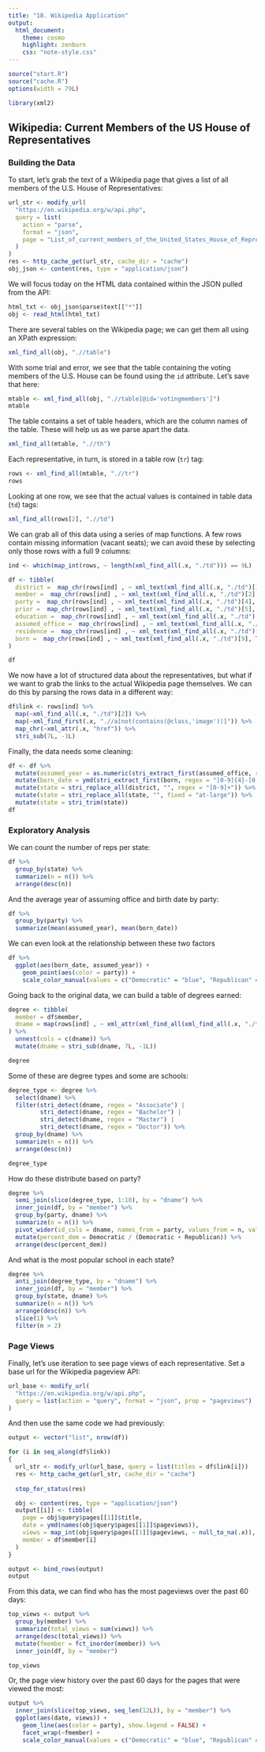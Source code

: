 ```yaml
---
title: "18. Wikipedia Application"
output:
  html_document:
    theme: cosmo
    highlight: zenburn
    css: "note-style.css"
---
```


```r
source("start.R")
source("cache.R")
options(width = 79L)

library(xml2)
```

## Wikipedia: Current Members of the US House of Representatives

### Building the Data

To start, let's grab the text of a Wikipedia page that gives a list of all
members of the U.S. House of Representatives:

```r
url_str <- modify_url(
  "https://en.wikipedia.org/w/api.php",
  query = list(
    action = "parse",
    format = "json",
    page = "List_of_current_members_of_the_United_States_House_of_Representatives"
  )
)
res <- http_cache_get(url_str, cache_dir = "cache")
obj_json <- content(res, type = "application/json")
```

We will focus today on the HTML data contained within the JSON pulled from the
API:

```r
html_txt <- obj_json$parse$text[["*"]]
obj <- read_html(html_txt)
```

There are several tables on the Wikipedia page; we can get them all using an
XPath expression:

```r
xml_find_all(obj, ".//table")
```

With some trial and error, we see that the table containing the voting members
of the U.S. House can be found using the `id` attribute. Let's save that here:

```r
mtable <- xml_find_all(obj, ".//table[@id='votingmembers']")
mtable
```

The table contains a set of table headers, which are the column names of the
table. These will help us as we parse apart the data.

```r
xml_find_all(mtable, ".//th")
```

Each representative, in turn, is stored in a table row (`tr`) tag:

```r
rows <- xml_find_all(mtable, ".//tr")
rows
```

Looking at one row, we see that the actual values is contained in table data
(`td`) tags:

```r
xml_find_all(rows[2], ".//td")
```

We can grab all of this data using a series of map functions. A few rows contain
missing information (vacant seats); we can avoid these by selecting only those
rows with a full 9 columns:

```r
ind <- which(map_int(rows, ~ length(xml_find_all(.x, "./td"))) == 9L)

df <- tibble(
  district =  map_chr(rows[ind] , ~ xml_text(xml_find_all(.x, "./td")[1], TRUE)),
  member =  map_chr(rows[ind] , ~ xml_text(xml_find_all(.x, "./td")[2], TRUE)),
  party =  map_chr(rows[ind] , ~ xml_text(xml_find_all(.x, "./td")[4], TRUE)),
  prior =  map_chr(rows[ind] , ~ xml_text(xml_find_all(.x, "./td")[5], TRUE)),
  education =  map_chr(rows[ind] , ~ xml_text(xml_find_all(.x, "./td")[6], TRUE)),
  assumed_office =  map_chr(rows[ind] , ~ xml_text(xml_find_all(.x, "./td")[7], TRUE)),
  residence =  map_chr(rows[ind] , ~ xml_text(xml_find_all(.x, "./td")[8], TRUE)),
  born =  map_chr(rows[ind] , ~ xml_text(xml_find_all(.x, "./td")[9], TRUE))
)

df
```

We now have a lot of structured data about the representatives, but what if we
want to grab the links to the actual Wikipedia page themselves. We can do this
by parsing the rows data in a different way:

```r
df$link <- rows[ind] %>%
  map(~xml_find_all(.x, "./td")[2]) %>%
  map(~xml_find_first(.x, ".//a[not(contains(@class,'image'))]")) %>%
  map_chr(~xml_attr(.x, "href")) %>%
  stri_sub(7L, -1L)
```

Finally, the data needs some cleaning:

```r
df <- df %>%
  mutate(assumed_year = as.numeric(stri_extract_first(assumed_office, regex = "[0-9]+"))) %>%
  mutate(born_date = ymd(stri_extract_first(born, regex = "[0-9]{4}-[0-9]{2}-[0-9]{2}"))) %>%
  mutate(state = stri_replace_all(district, "", regex = "[0-9]+")) %>%
  mutate(state = stri_replace_all(state, "", fixed = "at-large")) %>%
  mutate(state = stri_trim(state)) 
df
```

### Exploratory Analysis

We can count the number of reps per state:

```r
df %>%
  group_by(state) %>%
  summarize(n = n()) %>%
  arrange(desc(n))
```

And the average year of assuming office and birth date by party:

```r
df %>%
  group_by(party) %>%
  summarize(mean(assumed_year), mean(born_date))
```

We can even look at the relationship between these two factors

```r
df %>%
  ggplot(aes(born_date, assumed_year)) +
    geom_point(aes(color = party)) +
    scale_color_manual(values = c("Democratic" = "blue", "Republican" = "red"))
```

Going back to the original data, we can build a table of degrees earned:

```r
degree <- tibble(
  member = df$member,
  dname = map(rows[ind] , ~ xml_attr(xml_find_all(xml_find_all(.x, "./td")[6], ".//a"), "href"))
) %>%
  unnest(cols = c(dname)) %>%
  mutate(dname = stri_sub(dname, 7L, -1L))

degree
```

Some of these are degree types and some are schools:

```r
degree_type <- degree %>%
  select(dname) %>%
  filter(stri_detect(dname, regex = "Associate") |
         stri_detect(dname, regex = "Bachelor") |
         stri_detect(dname, regex = "Master") |
         stri_detect(dname, regex = "Doctor")) %>%
  group_by(dname) %>%
  summarize(n = n()) %>%
  arrange(desc(n))

degree_type
```

How do these distribute based on party?

```r
degree %>%
  semi_join(slice(degree_type, 1:10), by = "dname") %>%
  inner_join(df, by = "member") %>%
  group_by(party, dname) %>%
  summarize(n = n()) %>%
  pivot_wider(id_cols = dname, names_from = party, values_from = n, values_fill = 0L) %>%
  mutate(percent_dem = Democratic / (Democratic + Republican)) %>%
  arrange(desc(percent_dem))
```

And what is the most popular school in each state?

```r
degree %>%
  anti_join(degree_type, by = "dname") %>%
  inner_join(df, by = "member") %>%
  group_by(state, dname) %>%
  summarize(n = n()) %>%
  arrange(desc(n)) %>%
  slice(1) %>%
  filter(n > 2)
```

### Page Views

Finally, let's use iteration to see page views of each representative. Set
a base url for the Wikipedia pageview API:

```r
url_base <- modify_url(
  "https://en.wikipedia.org/w/api.php",
  query = list(action = "query", format = "json", prop = "pageviews")
)
```

And then use the same code we had previously:

```r
output <- vector("list", nrow(df))

for (i in seq_along(df$link))
{
  url_str <- modify_url(url_base, query = list(titles = df$link[i]))
  res <- http_cache_get(url_str, cache_dir = "cache")
  
  stop_for_status(res)

  obj <- content(res, type = "application/json")
  output[[i]] <- tibble(
    page = obj$query$pages[[1]]$title,
    date = ymd(names(obj$query$pages[[1]]$pageviews)),
    views = map_int(obj$query$pages[[1]]$pageviews, ~ null_to_na(.x)),
    member = df$member[i]
  )
}

output <- bind_rows(output)
output
```

From this data, we can find who has the most pageviews over the past 60 days:

```r
top_views <- output %>%
  group_by(member) %>%
  summarize(total_views = sum(views)) %>%
  arrange(desc(total_views)) %>%
  mutate(fmember = fct_inorder(member)) %>%
  inner_join(df, by = "member")

top_views
```

Or, the page view history over the past 60 days for the pages that were viewed
the most:

```r
output %>%
  inner_join(slice(top_views, seq_len(12L)), by = "member") %>%
  ggplot(aes(date, views)) +
    geom_line(aes(color = party), show.legend = FALSE) +
    facet_wrap(~fmember) +
    scale_color_manual(values = c("Democratic" = "blue", "Republican" = "red"))
```



